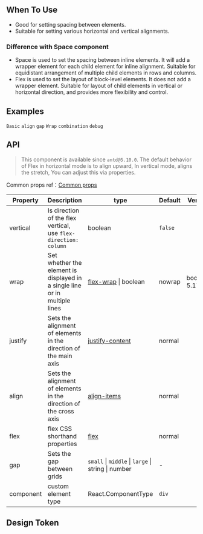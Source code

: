 

<Meta of={FlexStories} />

        
## When To Use

- Good for setting spacing between elements.
- Suitable for setting various horizontal and vertical alignments.

### Difference with Space component

- Space is used to set the spacing between inline elements. It will add a wrapper element for each child element for inline alignment. Suitable for equidistant arrangement of multiple child elements in rows and columns.
- Flex is used to set the layout of block-level elements. It does not add a wrapper element. Suitable for layout of child elements in vertical or horizontal direction, and provides more flexibility and control.

## Examples

<code src="./demo/basic.tsx">Basic</code>
<code src="./demo/align.tsx">align</code>
<code src="./demo/gap.tsx">gap</code>
<code src="./demo/wrap.tsx">Wrap</code>
<code src="./demo/combination.tsx">combination</code>
<code src="./demo/debug.tsx" debug>debug</code>

## API

> This component is available since `antd@5.10.0`. The default behavior of Flex in horizontal mode is to align upward, In vertical mode, aligns the stretch, You can adjust this via properties.

Common props ref：[Common props](/docs/react/common-props)

| Property | Description | type | Default | Version |
| --- | --- | --- | --- | --- |
| vertical | Is direction of the flex vertical, use `flex-direction: column` | boolean | `false` |  |
| wrap | Set whether the element is displayed in a single line or in multiple lines | [flex-wrap](https://developer.mozilla.org/en-US/docs/Web/CSS/flex-wrap) \| boolean | nowrap | boolean: 5.17.0 |
| justify | Sets the alignment of elements in the direction of the main axis | [justify-content](https://developer.mozilla.org/en-US/docs/Web/CSS/justify-content) | normal |  |
| align | Sets the alignment of elements in the direction of the cross axis | [align-items](https://developer.mozilla.org/en-US/docs/Web/CSS/align-items) | normal |  |
| flex | flex CSS shorthand properties | [flex](https://developer.mozilla.org/en-US/docs/Web/CSS/flex) | normal |  |
| gap | Sets the gap between grids | `small` \| `middle` \| `large` \| string \| number | - |  |
| component | custom element type | React.ComponentType | `div` |  |

## Design Token

``` <ComponentTokenTable component="Flex"></ComponentTokenTable>

